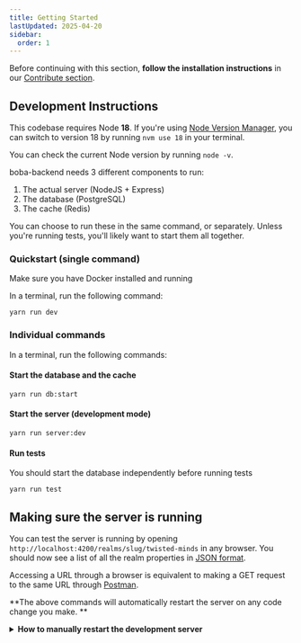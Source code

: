 ```yaml
---
title: Getting Started
lastUpdated: 2025-04-20
sidebar:
  order: 1
---
```



<Aside type="note" title="Important">

Before continuing with this section, **follow the installation instructions** in
our [Contribute section](/development/start-developing/boba-backend).

</Aside>

## Development Instructions

<Aside type="caution">

This codebase requires Node **18**. If you're using
[Node Version Manager](https://github.com/nvm-sh/nvm), you can switch to version
18 by running `nvm use 18` in your terminal.

You can check the current Node version by running `node -v`.

</Aside>

boba-backend needs 3 different components to run:

1. The actual server (NodeJS + Express)
2. The database (PostgreSQL)
3. The cache (Redis)

You can choose to run these in the same command, or separately. Unless you're
running tests, you'll likely want to start them all together.

### Quickstart (single command)

<Aside type="caution">

Make sure you have Docker installed and running

</Aside>

In a terminal, run the following command:

```
yarn run dev
```

### Individual commands

In a terminal, run the following commands:

#### Start the database and the cache

```
yarn run db:start
```

#### Start the server (development mode)

```
yarn run server:dev
```

#### Run tests

<Aside type="caution">

You should start the database independently before running tests

</Aside>

```
yarn run test
```

## Making sure the server is running

You can test the server is running by opening
`http://localhost:4200/realms/slug/twisted-minds` in any browser. You should now
see a list of all the realm properties in
[JSON format](https://developers.squarespace.com/what-is-json).

<Aside type="tip" icon="star">

Accessing a URL through a browser is equivalent to making a GET request to the
same URL through [Postman](/development/boba-backend/using-postman).

</Aside>

<Aside type="tip" icon="star">

**The above commands will automatically restart the server on any code change
you make. **

<details>
  <summary>
    <strong>How to manually restart the development server</strong>
  </summary>

Both of these actions need to be performed on the console where
`yarn run dev:watch` is currently running.

- **Fancy Way:** Type `rs` and press enter.
- **Bruteforce Way:** ~~Press~~ Mash `ctrl+c` to stop the running process, then
  run `yarn run dev` again.

</details>

</Aside>
